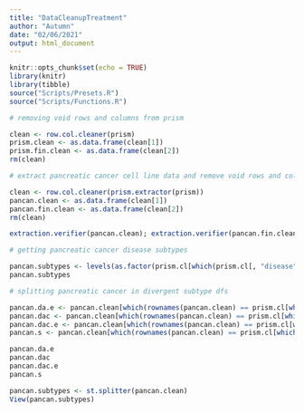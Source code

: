 ```yaml
---
title: "DataCleanupTreatment"
author: "Autumn"
date: "02/06/2021"
output: html_document
---
```


```r
knitr::opts_chunk$set(echo = TRUE)
library(knitr)
library(tibble)
source("Scripts/Presets.R")
source("Scripts/Functions.R")
```


```r
# removing void rows and columns from prism

clean <- row.col.cleaner(prism)
prism.clean <- as.data.frame(clean[1])
prism.fin.clean <- as.data.frame(clean[2])
rm(clean)
```


```r
# extract pancreatic cancer cell line data and remove void rows and columns 

clean <- row.col.cleaner(prism.extractor(prism))
pancan.clean <- as.data.frame(clean[1])
pancan.fin.clean <- as.data.frame(clean[2])
rm(clean)

extraction.verifier(pancan.clean); extraction.verifier(pancan.fin.clean)
```


```r
# getting pancreatic cancer disease subtypes

pancan.subtypes <- levels(as.factor(prism.cl[which(prism.cl[, "disease"] == "Pancreatic Cancer"), "disease_subtype"]))
pancan.subtypes

# splitting pancreatic cancer in divergent subtype dfs 

pancan.da.e <- pancan.clean[which(rownames(pancan.clean) == prism.cl[which(prism.cl[, "disease_subtype"] == pancan.subtypes[1]), "DepMap_ID"]), ]
pancan.dac <- pancan.clean[which(rownames(pancan.clean) == prism.cl[which(prism.cl[, "disease_subtype"] == pancan.subtypes[2]), "DepMap_ID"]), ]
pancan.dac.e <- pancan.clean[which(rownames(pancan.clean) == prism.cl[which(prism.cl[, "disease_subtype"] == pancan.subtypes[3]), "DepMap_ID"]), ]
pancan.s <- pancan.clean[which(rownames(pancan.clean) == prism.cl[which(prism.cl[, "disease_subtype"] == pancan.subtypes[4]), "DepMap_ID"]), ]

pancan.da.e
pancan.dac
pancan.dac.e
pancan.s
```


```r
pancan.subtypes <- st.splitter(pancan.clean)
View(pancan.subtypes)
```


```r

```


```r

```